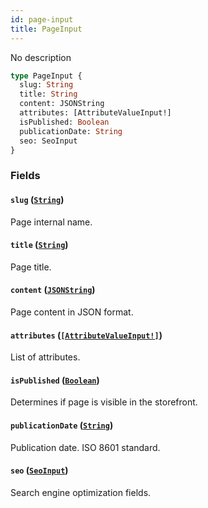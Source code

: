 ```yaml
---
id: page-input
title: PageInput
---
```


No description

```graphql
type PageInput {
  slug: String
  title: String
  content: JSONString
  attributes: [AttributeValueInput!]
  isPublished: Boolean
  publicationDate: String
  seo: SeoInput
}
```

### Fields

#### `slug` ([`String`](/developer/api-reference/scalars/string))

Page internal name.

#### `title` ([`String`](/developer/api-reference/scalars/string))

Page title.

#### `content` ([`JSONString`](/developer/api-reference/scalars/json-string))

Page content in JSON format.

#### `attributes` ([`[AttributeValueInput!]`](/developer/api-reference/inputs/attribute-value-input))

List of attributes.

#### `isPublished` ([`Boolean`](/developer/api-reference/scalars/boolean))

Determines if page is visible in the storefront.

#### `publicationDate` ([`String`](/developer/api-reference/scalars/string))

Publication date. ISO 8601 standard.

#### `seo` ([`SeoInput`](/developer/api-reference/inputs/seo-input))

Search engine optimization fields.
